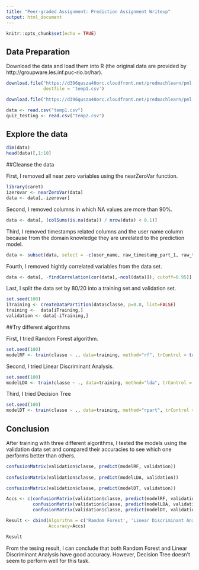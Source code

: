 ---
title: "Peer-graded Assignment: Prediction Assignment Writeup"
output: html_document
---

```{r setup, include=FALSE}
knitr::opts_chunk$set(echo = TRUE)
```

## Data Preparation

Download the data and load them into R (the original data are provided by http://groupware.les.inf.puc-rio.br/har).

```{r, cache=TRUE}
download.file("https://d396qusza40orc.cloudfront.net/predmachlearn/pml-training.csv",
              destfile = 'temp1.csv')

download.file("https://d396qusza40orc.cloudfront.net/predmachlearn/pml-testing.csv", destfile = 'temp2.csv')

data <- read.csv("temp1.csv")
quiz_testing <- read.csv("temp2.csv")
```

## Explore the data
```{r}
dim(data)
head(data)[,1:10]
```

##Cleanse the data

First, I removed all near zero variables using the nearZeroVar function.

```{r}
library(caret)
izerovar <- nearZeroVar(data)
data <- data[,-izerovar]
```

Second, I removed columns in which NA values are more than 90%.

```{r}
data <- data[, (colSums(is.na(data)) / nrow(data) < 0.1)]
```

Third, I removed timestamps related columns and the user name column because from the domain knowledge they are unrelated to the prediction model.

```{r}
data <- subset(data, select = -c(user_name, raw_timestamp_part_1, raw_timestamp_part_2, cvtd_timestamp))
```

Fourth, I removed hightly correlated variables from the data set.

```{r}
data <- data[, -findCorrelation(cor(data[,-ncol(data)]), cutoff=0.95)]
```

Last, I split the data set by 80/20 into a training set and validation set.

```{r}
set.seed(100)
iTraining <- createDataPartition(data$classe, p=0.8, list=FALSE)
training <-  data[iTraining,]
validation <- data[-iTraining,]
```

##Try different algorithms

First, I tried Random Forest algorithm.

```{r, cache=TRUE}
set.seed(100)
modelRF <- train(classe ~ ., data=training, method="rf", trControl = trainControl(method="cv", number=4, verboseIter=FALSE))
```

Second, I tried Linear Discriminant Analysis.

```{r, cache=TRUE}
set.seed(100)
modelLDA <- train(classe ~ ., data=training, method="lda", trControl = trainControl(method="cv", number=4, verboseIter=FALSE))
```

Third, I tried Decision Tree
```{r, cache=TRUE}
set.seed(100)
modelDT <- train(classe ~ ., data=training, method="rpart", trControl = trainControl(method="cv", number=4, verboseIter=FALSE))
```

## Conclusion

After training with three different algorithms, I tested the models using the validation data set and compared their accuracies to see which one performs better than others.

```{r}

confusionMatrix(validation$classe, predict(modelRF, validation))
                
confusionMatrix(validation$classe, predict(modelLDA, validation))

confusionMatrix(validation$classe, predict(modelDT, validation))

Accs <- c(confusionMatrix(validation$classe, predict(modelRF, validation))[[3]][[1]],
          confusionMatrix(validation$classe, predict(modelLDA, validation))[[3]][[1]],
          confusionMatrix(validation$classe, predict(modelDT, validation))[[3]][[1]])

Result <- cbind(Algorithm = c('Random Forest', 'Linear Discriminant Analysis', 'Decision Tree'),
                Accuracy=Accs)

Result
```

From the tesing result, I can conclude that both Random Forest and Linear Discriminant Analysis have good accuracy. However, Decision Tree doesn't seem to perform well for this task.



